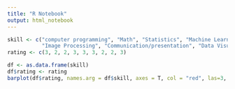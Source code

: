```yaml
---
title: "R Notebook"
output: html_notebook
---
```


```r
skill <- c("computer programming", "Math", "Statistics", "Machine Learning", "Psychology", "NLP",
           "Image Processing", "Communication/presentation", "Data Visualization")
rating <- c(3, 2, 2, 3, 3, 3, 2, 2, 3)

df <- as.data.frame(skill)
df$rating <- rating
barplot(df$rating, names.arg = df$skill, axes = T, col = "red", las=3, main = "Personal rating for skill levels (1-5)")
```


